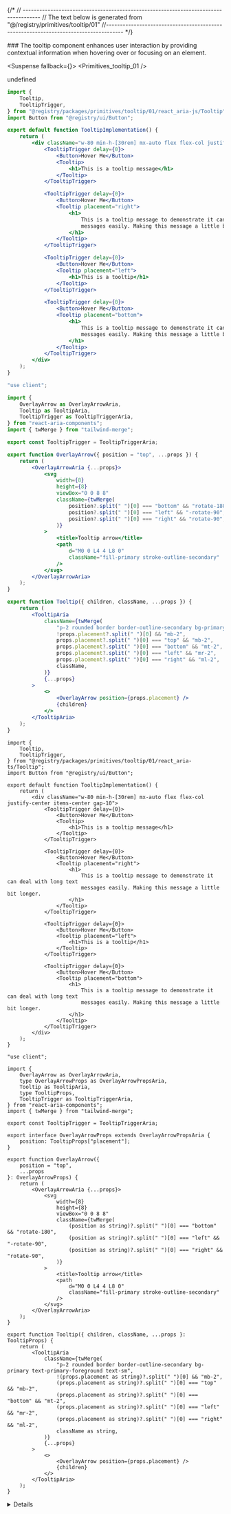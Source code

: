 
{/*
// ------------------------------------------------------------------------------------
    //	The text below is generated from "@/registry/primitives/tooltip/01"
//------------------------------------------------------------------------------------
*/}

<Wrapper>
<Title>Tooltip</Title>
### The tooltip component enhances user interaction by providing contextual information when hovering over or focusing on an element.

<WrapperToggle >
<Preview>



<Suspense fallback={<Skeleton className="h-60 rounded-lg" />}>
<Display>
<Primitives_tooltip_01 />
</Display>
</Suspense>

</Preview>

<Implementation>

undefined
<CodeBlock>

```react_aria|js|example.jsx
import {
	Tooltip,
	TooltipTrigger,
} from "@registry/packages/primitives/tooltip/01/react_aria-js/Tooltip";
import Button from "@registry/ui/Button";

export default function TooltipImplementation() {
	return (
		<div className="w-80 min-h-[30rem] mx-auto flex flex-col justify-center items-center gap-10">
			<TooltipTrigger delay={0}>
				<Button>Hover Me</Button>
				<Tooltip>
					<h1>This is a tooltip message</h1>
				</Tooltip>
			</TooltipTrigger>

			<TooltipTrigger delay={0}>
				<Button>Hover Me</Button>
				<Tooltip placement="right">
					<h1>
						This is a tooltip message to demonstrate it can deal with long text
						messages easily. Making this message a little bit longer.
					</h1>
				</Tooltip>
			</TooltipTrigger>

			<TooltipTrigger delay={0}>
				<Button>Hover Me</Button>
				<Tooltip placement="left">
					<h1>This is a tooltip</h1>
				</Tooltip>
			</TooltipTrigger>

			<TooltipTrigger delay={0}>
				<Button>Hover Me</Button>
				<Tooltip placement="bottom">
					<h1>
						This is a tooltip message to demonstrate it can deal with long text
						messages easily. Making this message a little bit longer.
					</h1>
				</Tooltip>
			</TooltipTrigger>
		</div>
	);
}

```

```react_aria|js|Tooltip.jsx
"use client";

import {
	OverlayArrow as OverlayArrowAria,
	Tooltip as TooltipAria,
	TooltipTrigger as TooltipTriggerAria,
} from "react-aria-components";
import { twMerge } from "tailwind-merge";

export const TooltipTrigger = TooltipTriggerAria;

export function OverlayArrow({ position = "top", ...props }) {
	return (
		<OverlayArrowAria {...props}>
			<svg
				width={8}
				height={8}
				viewBox="0 0 8 8"
				className={twMerge(
					position?.split(" ")[0] === "bottom" && "rotate-180",
					position?.split(" ")[0] === "left" && "-rotate-90",
					position?.split(" ")[0] === "right" && "rotate-90",
				)}
			>
				<title>Tooltip arrow</title>
				<path
					d="M0 0 L4 4 L8 0"
					className="fill-primary stroke-outline-secondary"
				/>
			</svg>
		</OverlayArrowAria>
	);
}

export function Tooltip({ children, className, ...props }) {
	return (
		<TooltipAria
			className={twMerge(
				"p-2 rounded border border-outline-secondary bg-primary text-primary-foreground text-sm",
				!props.placement?.split(" ")[0] && "mb-2",
				props.placement?.split(" ")[0] === "top" && "mb-2",
				props.placement?.split(" ")[0] === "bottom" && "mt-2",
				props.placement?.split(" ")[0] === "left" && "mr-2",
				props.placement?.split(" ")[0] === "right" && "ml-2",
				className,
			)}
			{...props}
		>
			<>
				<OverlayArrow position={props.placement} />
				{children}
			</>
		</TooltipAria>
	);
}

```

```react_aria|ts|example.tsx
import {
	Tooltip,
	TooltipTrigger,
} from "@registry/packages/primitives/tooltip/01/react_aria-ts/Tooltip";
import Button from "@registry/ui/Button";

export default function TooltipImplementation() {
	return (
		<div className="w-80 min-h-[30rem] mx-auto flex flex-col justify-center items-center gap-10">
			<TooltipTrigger delay={0}>
				<Button>Hover Me</Button>
				<Tooltip>
					<h1>This is a tooltip message</h1>
				</Tooltip>
			</TooltipTrigger>

			<TooltipTrigger delay={0}>
				<Button>Hover Me</Button>
				<Tooltip placement="right">
					<h1>
						This is a tooltip message to demonstrate it can deal with long text
						messages easily. Making this message a little bit longer.
					</h1>
				</Tooltip>
			</TooltipTrigger>

			<TooltipTrigger delay={0}>
				<Button>Hover Me</Button>
				<Tooltip placement="left">
					<h1>This is a tooltip</h1>
				</Tooltip>
			</TooltipTrigger>

			<TooltipTrigger delay={0}>
				<Button>Hover Me</Button>
				<Tooltip placement="bottom">
					<h1>
						This is a tooltip message to demonstrate it can deal with long text
						messages easily. Making this message a little bit longer.
					</h1>
				</Tooltip>
			</TooltipTrigger>
		</div>
	);
}

```

```react_aria|ts|Tooltip.tsx
"use client";

import {
	OverlayArrow as OverlayArrowAria,
	type OverlayArrowProps as OverlayArrowPropsAria,
	Tooltip as TooltipAria,
	type TooltipProps,
	TooltipTrigger as TooltipTriggerAria,
} from "react-aria-components";
import { twMerge } from "tailwind-merge";

export const TooltipTrigger = TooltipTriggerAria;

export interface OverlayArrowProps extends OverlayArrowPropsAria {
	position: TooltipProps["placement"];
}

export function OverlayArrow({
	position = "top",
	...props
}: OverlayArrowProps) {
	return (
		<OverlayArrowAria {...props}>
			<svg
				width={8}
				height={8}
				viewBox="0 0 8 8"
				className={twMerge(
					(position as string)?.split(" ")[0] === "bottom" && "rotate-180",
					(position as string)?.split(" ")[0] === "left" && "-rotate-90",
					(position as string)?.split(" ")[0] === "right" && "rotate-90",
				)}
			>
				<title>Tooltip arrow</title>
				<path
					d="M0 0 L4 4 L8 0"
					className="fill-primary stroke-outline-secondary"
				/>
			</svg>
		</OverlayArrowAria>
	);
}

export function Tooltip({ children, className, ...props }: TooltipProps) {
	return (
		<TooltipAria
			className={twMerge(
				"p-2 rounded border border-outline-secondary bg-primary text-primary-foreground text-sm",
				!(props.placement as string)?.split(" ")[0] && "mb-2",
				(props.placement as string)?.split(" ")[0] === "top" && "mb-2",
				(props.placement as string)?.split(" ")[0] === "bottom" && "mt-2",
				(props.placement as string)?.split(" ")[0] === "left" && "mr-2",
				(props.placement as string)?.split(" ")[0] === "right" && "ml-2",
				className as string,
			)}
			{...props}
		>
			<>
				<OverlayArrow position={props.placement} />
				{children}
			</>
		</TooltipAria>
	);
}

```

</CodeBlock>
<Details>


## OverlayArrow Props

| Name     | Type                        | Default | Description                                                                                         |
| -------- | --------------------------- | ------- | --------------------------------------------------------------------------------------------------- |
| position | `TooltipProps["placement"]` | `"top"` | The position of the tooltip relative to the trigger element, which affects the arrow's orientation. |
| ...props | `OverlayArrowPropsAria`     | -       | Additional props to pass to the `OverlayArrowAria` component from `react-aria-components`.          |

## Tooltip Props

| Name      | Type              | Default | Description                                                                           |
| --------- | ----------------- | ------- | ------------------------------------------------------------------------------------- |
| className | `string`          | -       | Additional classes to apply to the tooltip.                                           |
| children  | `React.ReactNode` | -       | The content to be displayed inside the tooltip.                                       |
| ...props  | `TooltipProps`    | -       | Additional props to pass to the `TooltipAria` component from `react-aria-components`. |

</Details>
</Implementation>
</WrapperToggle>
</Wrapper>

